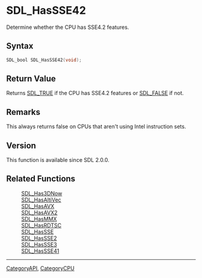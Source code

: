 = SDL_HasSSE42 =

Determine whether the CPU has SSE4.2 features.

== Syntax ==

<syntaxhighlight lang='c'>
SDL_bool SDL_HasSSE42(void);
</syntaxhighlight>

== Return Value ==

Returns [[SDL_TRUE]] if the CPU has SSE4.2 features or [[SDL_FALSE]] if
not.

== Remarks ==

This always returns false on CPUs that aren't using Intel instruction sets.

== Version ==

This function is available since SDL 2.0.0.

== Related Functions ==

:[[SDL_Has3DNow]]
:[[SDL_HasAltiVec]]
:[[SDL_HasAVX]]
:[[SDL_HasAVX2]]
:[[SDL_HasMMX]]
:[[SDL_HasRDTSC]]
:[[SDL_HasSSE]]
:[[SDL_HasSSE2]]
:[[SDL_HasSSE3]]
:[[SDL_HasSSE41]]

----
[[CategoryAPI]], [[CategoryCPU]]


